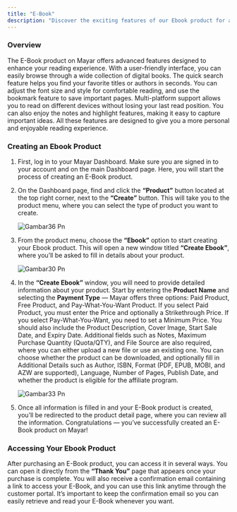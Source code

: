 ```yaml
---
title: "E-Book"
description: "Discover the exciting features of our Ebook product for a better reading experience!"
---
```


### Overview

The E-Book product on Mayar offers advanced features designed to enhance your reading experience. With a user-friendly interface, you can easily browse through a wide collection of digital books. The quick search feature helps you find your favorite titles or authors in seconds. You can adjust the font size and style for comfortable reading, and use the bookmark feature to save important pages. Multi-platform support allows you to read on different devices without losing your last read position. You can also enjoy the notes and highlight features, making it easy to capture important ideas. All these features are designed to give you a more personal and enjoyable reading experience.

### Creating an Ebook Product

1. First, log in to your Mayar Dashboard. Make sure you are signed in to your account and on the main Dashboard page. Here, you will start the process of creating an E-Book product.
2. On the Dashboard page, find and click the **“Product”** button located at the top right corner, next to the **“Create”** button. This will take you to the product menu, where you can select the type of product you want to create.

   ![Gambar36 Pn](/images/gambar36.png)
3. From the product menu, choose the **“Ebook”** option to start creating your Ebook product. This will open a new window titled **“Create Ebook”**, where you’ll be asked to fill in details about your product.

   ![Gambar30 Pn](/images/gambar30.png)
4. In the **“Create Ebook”** window, you will need to provide detailed information about your product. Start by entering the **Product Name** and selecting the **Payment Type** — Mayar offers three options: Paid Product, Free Product, and Pay-What-You-Want Product. If you select Paid Product, you must enter the Price and optionally a Strikethrough Price. If you select Pay-What-You-Want, you need to set a Minimum Price. You should also include the Product Description, Cover Image, Start Sale Date, and Expiry Date. Additional fields such as Notes, Maximum Purchase Quantity (Quota/QTY), and File Source are also required, where you can either upload a new file or use an existing one. You can choose whether the product can be downloaded, and optionally fill in Additional Details such as Author, ISBN, Format (PDF, EPUB, MOBI, and AZW are supported), Language, Number of Pages, Publish Date, and whether the product is eligible for the affiliate program.

   ![Gambar33 Pn](/images/gambar33.png)
5. Once all information is filled in and your E-Book product is created, you’ll be redirected to the product detail page, where you can review all the information. Congratulations — you’ve successfully created an E-Book product on Mayar\!

### Accessing Your Ebook Product

After purchasing an E-Book product, you can access it in several ways. You can open it directly from the **“Thank You”** page that appears once your purchase is complete. You will also receive a confirmation email containing a link to access your E-Book, and you can use this link anytime through the customer portal. It’s important to keep the confirmation email so you can easily retrieve and read your E-Book whenever you want.